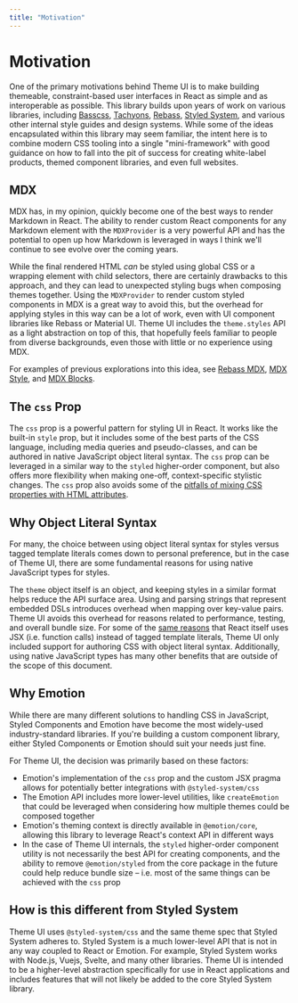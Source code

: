 ```yaml
---
title: "Motivation"
---
```




# Motivation

One of the primary motivations behind Theme UI is to make building themeable, constraint-based user interfaces in React as simple and as interoperable as possible.
This library builds upon years of work on various libraries, including [Basscss][], [Tachyons][], [Rebass][], [Styled System][], and various other internal style guides and design systems.
While some of the ideas encapsulated within this library may seem familiar, the intent here is to combine modern CSS tooling into a single "mini-framework" with good guidance on how to fall into the pit of success for creating white-label products, themed component libraries, and even full websites.

[basscss]: https://github.com/basscss/basscss
[tachyons]: https://tachyons.io
[rebass]: https://rebassjs.org
[styled system]: https://styled-system.com

## MDX

MDX has, in my opinion, quickly become one of the best ways to render Markdown in React.
The ability to render custom React components for any Markdown element with the `MDXProvider` is a very powerful API and has the potential to open up how Markdown is leveraged in ways I think we'll continue to see evolve over the coming years.

While the final rendered HTML *can* be styled using global CSS or a wrapping element with child selectors, there are certainly drawbacks to this approach,
and they can lead to unexpected styling bugs when composing themes together.
Using the `MDXProvider` to render custom styled components in MDX is a great way to avoid this, but the overhead for applying styles in this way can be a lot of work, even with UI component libraries like Rebass or Material UI.
Theme UI includes the `theme.styles` API as a light abstraction on top of this, that hopefully feels familiar to people from diverse backgrounds, even those with little or no experience using MDX.

For examples of previous explorations into this idea, see [Rebass MDX][], [MDX Style][], and [MDX Blocks][].

[rebass mdx]: https://github.com/rebassjs/mdx
[mdx style]: https://github.com/jxnblk/mdx-style
[mdx blocks]: https://github.com/jxnblk/mdx-blocks

## The `css` Prop

The `css` prop is a powerful pattern for styling UI in React.
It works like the built-in `style` prop, but it includes some of the best parts of the CSS language, including media queries and pseudo-classes, and can be authored in native JavaScript object literal syntax.
The `css` prop can be leveraged in a similar way to the `styled` higher-order component, but also offers more flexibility when making one-off, context-specific stylistic changes.
The `css` prop also avoids some of the [pitfalls of mixing CSS properties with HTML attributes](https://github.com/styled-components/styled-components/issues/439).

## Why Object Literal Syntax

For many, the choice between using object literal syntax for styles versus tagged template literals comes down to personal preference, but in the case of Theme UI, there are some fundamental reasons for using native JavaScript types for styles.

The `theme` object itself is an object, and keeping styles in a similar format helps reduce the API surface area.
Using and parsing strings that represent embedded DSLs introduces overhead when mapping over key-value pairs.
Theme UI avoids this overhead for reasons related to performance, testing, and overall bundle size.
For some of the [same reasons](https://facebook.github.io/jsx/) that React itself uses JSX (i.e. function calls) instead of tagged template literals, Theme UI only included support for authoring CSS with object literal syntax.
Additionally, using native JavaScript types has many other benefits that are outside of the scope of this document.

## Why Emotion

While there are many different solutions to handling CSS in JavaScript, Styled Components and Emotion have become the most widely-used industry-standard libraries.
If you're building a custom component library, either Styled Components or Emotion should suit your needs just fine.

For Theme UI, the decision was primarily based on these factors:

- Emotion's implementation of the `css` prop and the custom JSX pragma allows for potentially better integrations with `@styled-system/css`
- The Emotion API includes more lower-level utilities, like `createEmotion` that could be leveraged when considering how multiple themes could be composed together
- Emotion's theming context is directly available in `@emotion/core`, allowing this library to leverage React's context API in different ways
- In the case of Theme UI internals, the `styled` higher-order component utility is not necessarily the best API for creating components, and the ability to remove `@emotion/styled` from the core package in the future could help reduce bundle size – i.e. most of the same things can be achieved with the `css` prop

## How is this different from Styled System

Theme UI uses `@styled-system/css` and the same theme spec that Styled System adheres to. Styled System is a much lower-level API that is not in any way coupled to React or Emotion.
For example, Styled System works with Node.js, Vuejs, Svelte, and many other libraries.
Theme UI is intended to be a higher-level abstraction specifically for use in React applications and includes features that will not likely be added to the core Styled System library.
